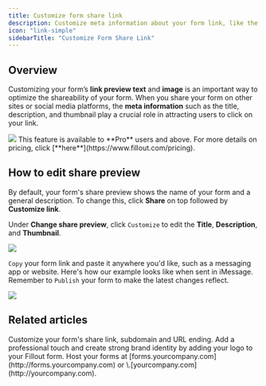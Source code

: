 ```yaml
---
title: Customize form share link
description: Customize meta information about your form link, like the image and text that appear when you share your form on other sites. Remove the Fillout branding on the share image.
icon: "link-simple"
sidebarTitle: "Customize Form Share Link"
---
```


## Overview

Customizing your form’s **link preview text** and **image** is an important way to optimize the shareability of your form. When you share your form on other sites or social media platforms, the **meta information** such as the title, description, and thumbnail play a crucial role in attracting users to click on your link.

<Frame>
<img src="/images/sharing-and-embedding/image-47.png" />
</Frame>

<Note>
 This feature is available to **Pro** users and above. For more details on pricing, click [**here**](https://www.fillout.com/pricing).
</Note>

## How to edit share preview

By default, your form's share preview shows the name of your form and a general description. To change this, click **Share** on top followed by **Customize link**.

Under **Change share preview**, click `Customize` to edit the **Title**, **Description**, and **Thumbnail**.

<Frame>
<img src="/images/sharing-and-embedding/image-48.png" />
</Frame>

`Copy` your form link and paste it anywhere you'd like, such as a messaging app or website. Here's how our example looks like when sent in iMessage. Remember to `Publish` your form to make the latest changes reflect.

<Frame>
<img src="/images/sharing-and-embedding/image-49.png" />
</Frame>

## Related articles

<CardGroup cols={3}>
    <Card title="Custom form links and share preview" href="/help/custom-link" icon="message-image" iconType="regular" color="#FFC738">
    Customize your form's share link, subdomain and URL ending.
  </Card>
  <Card title="Add a logo" href="/help/logo" icon="airbnb" iconType="regular" color="#FFC738">
    Add a professional touch and create strong brand identity by adding your logo to your Fillout form.
  </Card>
  <Card title="Use custom domains" href="/help/custom-domains" icon="globe" iconType="regular" color="#FFC738">
    Host your forms at [forms.yourcompany.com](http://forms.yourcompany.com) or \<anything\>.[yourcompany.com](http://yourcompany.com).
  </Card>
</CardGroup>
